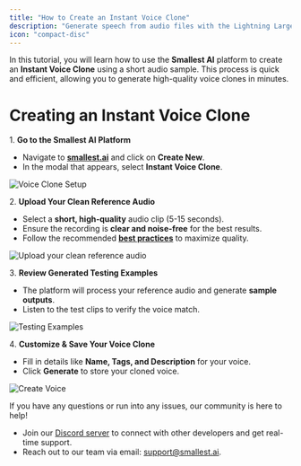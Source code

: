 ```yaml
---
title: "How to Create an Instant Voice Clone"
description: "Generate speech from audio files with the Lightning Large model via the new Waves API."
icon: "compact-disc"
---
```


In this tutorial, you will learn how to use the **Smallest AI** platform to create an **Instant Voice Clone** using a short audio sample. This process is quick and efficient, allowing you to generate high-quality voice clones in minutes.  

# Creating an Instant Voice Clone  

 1️. **Go to the Smallest AI Platform**  
   - Navigate to **[smallest.ai](https://waves.smallest.ai/voice-clone)** and click on **Create New**.  
   - In the modal that appears, select **Instant Voice Clone**.  

   ![Voice Clone Setup](/images/ivc-image-1.png)

 2️. **Upload Your Clean Reference Audio**  
   - Select a **short, high-quality** audio clip (5-15 seconds).  
   - Ensure the recording is **clear and noise-free** for the best results.  
   - Follow the recommended **[best practices](/content/best-practices/vc-best-practices)** to maximize quality.  

   ![Upload your clean reference audio](/images/ivc-image-2.png)

 3️. **Review Generated Testing Examples**  
   - The platform will process your reference audio and generate **sample outputs**.  
   - Listen to the test clips to verify the voice match.  

   ![Testing Examples](/images/ivc-image-3.png)

 4️. **Customize & Save Your Voice Clone**  
   - Fill in details like **Name, Tags, and Description** for your voice.  
   - Click **Generate** to store your cloned voice.  

   ![Create Voice](/images/ivc-image-4.png)

If you have any questions or run into any issues, our community is here to help!   

- Join our [Discord server](https://discord.gg/ywShEyXHBW) to connect with other developers and get real-time support.  
- Reach out to our team via email: [support@smallest.ai](mailto:support@smallest.ai).
